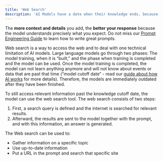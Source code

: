 ```yaml
---
title: 'Web Search'
description: 'AI Models have a date when their knowledge ends, because they can not learn over time or save information. To access information from after that period (or simply include web results), you can use the web search tool.'
---
```


<Tip>The **more context and details** you add, the **better your response** because the model understands precisely what you expect. Do not miss our [Prompt Engineering Guide](https://docs.langdock.com/ressources/prompt-elements) to learn how to write great prompts.</Tip>

Web search is a way to access the web and to deal with one technical limitation of AI models. Large language models go through two phases: The model training, when it is “built,” and the phase when training is completed and the model can be used. Once the model training is completed, the model can not learn anything anymore and will not know about events or data that are past that time (“model cutoff date” - read our [guide about how AI works](/resources/basics) for more details). Therefore, the models are immediately outdated after they have been finished.

To still access relevant information past the knowledge cutoff date, the model can use the web search tool. The web search consists of two steps:

1. First, a search query is defined and the internet is searched for relevant results.
2. Afterward, the results are sent to the model together with the prompt, and with this information, an answer is generated.

The Web search can be used to:
- Gather information on a specific topic
- Use up-to-date information
- Put a URL in the prompt and search that specific site
